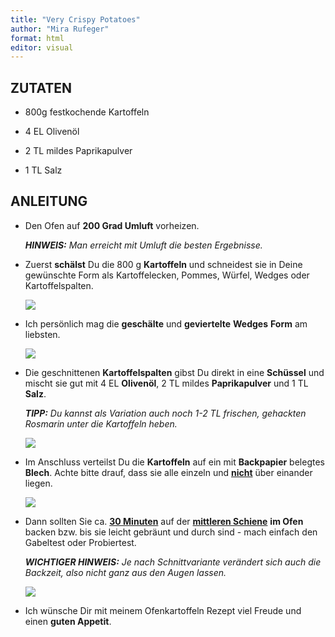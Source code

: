 ```yaml
---
title: "Very Crispy Potatoes"
author: "Mira Rufeger"
format: html
editor: visual
---
```


## ZUTATEN

-   800g festkochende Kartoffeln

-   4 EL Olivenöl

-   2 TL mildes Paprikapulver

-   1 TL Salz

## ANLEITUNG

-   Den Ofen auf **200 Grad Umluft** vorheizen. 

    ***HINWEIS:** Man erreicht mit Umluft die besten Ergebnisse.*

-   Zuerst **schälst** Du die 800 g **Kartoffeln** und schneidest sie in Deine gewünschte Form als Kartoffelecken, Pommes, Würfel, Wedges oder Kartoffelspalten.

    ![](https://emmikochteinfach.de/wp-content/uploads/2022/11/Ablauf-Knusprige-Ofenkartoffeln-%E2%80%93-Kartoffel-Wedges-4.jpg)

-   Ich persönlich mag die **geschälte** und **geviertelte** **Wedges** **Form** am liebsten.

    ![](https://emmikochteinfach.de/wp-content/uploads/2022/11/Ablauf-Knusprige-Ofenkartoffeln-%E2%80%93-Kartoffel-Wedges-5.jpg)

-   Die geschnittenen **Kartoffelspalten** gibst Du direkt in eine **Schüssel** und mischt sie gut mit 4 EL **Olivenöl**, 2 TL mildes **Paprikapulver** und 1 TL **Salz**. 

    ***TIPP:** Du kannst als Variation auch noch 1-2 TL frischen, gehackten Rosmarin unter die Kartoffeln heben.*

    ![](https://emmikochteinfach.de/wp-content/uploads/2022/11/Ablauf-Knusprige-Ofenkartoffeln-%E2%80%93-Kartoffel-Wedges-3.jpg)

-   Im Anschluss verteilst Du die **Kartoffeln** auf ein mit **Backpapier** belegtes **Blech**. Achte bitte drauf, dass sie alle einzeln und [**nicht**]{.underline} über einander liegen.

    ![](https://emmikochteinfach.de/wp-content/uploads/2022/11/Ablauf-Knusprige-Ofenkartoffeln-%E2%80%93-Kartoffel-Wedges-1.jpg)

-   Dann sollten Sie ca. [**30 Minuten**]{.underline} auf der [**mittleren Schiene**]{.underline} **im Ofen** backen bzw. bis sie leicht gebräunt und durch sind - mach einfach den Gabeltest oder Probiertest.

    ***WICHTIGER HINWEIS:** Je nach Schnittvariante verändert sich auch die Backzeit, also nicht ganz aus den Augen lassen.*

    ![](https://emmikochteinfach.de/wp-content/uploads/2022/11/Ablauf-Knusprige-Ofenkartoffeln-%E2%80%93-Kartoffel-Wedges-10.jpg)

-   Ich wünsche Dir mit meinem Ofenkartoffeln Rezept viel Freude und einen **guten Appetit**.
